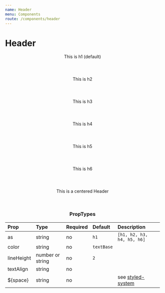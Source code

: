 ```yaml
---
name: Header
menu: Components
route: /components/header
---
```



# Header

<Playground>
  <Header children="Content defined with a prop" />
  <Header as="h1">This is h1 (default)</Header>
  <Header as="h2">This is h2</Header>
  <Header as="h3">This is h3</Header>
  <Header as="h4">This is h4</Header>
  <Header as="h5">This is h5</Header>
  <Header as="h6">This is h6</Header>
  <Header textAlign="center">This is a centered Header</Header>
</Playground>

### PropTypes

| Prop | Type | Required | Default | Description |
|:-----|:-----|:---------|:--------|:------------|
| as | string | no | `h1` | `[h1, h2, h3, h4, h5, h6]` |
| color | string | no | `textBase` | |
| lineHeight | number or string | no | `2` | |
| textAlign | string | no | | |
| ${space} | string | no | | see [styled-system](https://jxnblk.com/styled-system/#margin--padding) |
